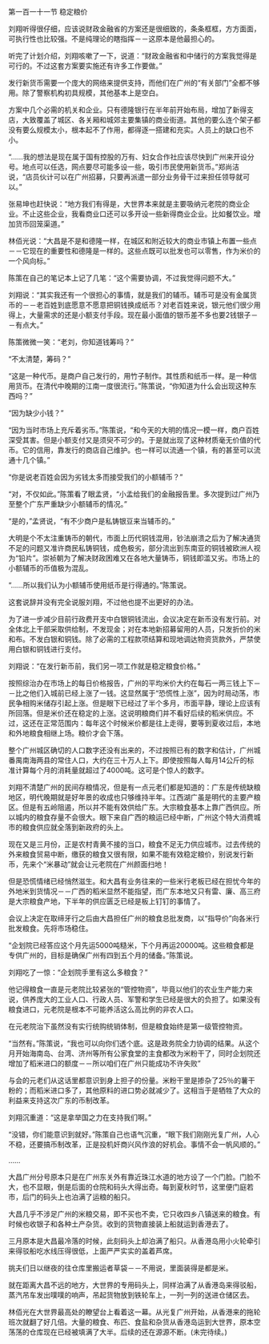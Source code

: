 

第一百一十一节 稳定粮价

刘翔听得很仔细，应该说财政金融省的方案还是很细致的，条条框框，方方面面，可执行性也比较强。不是纯理论的瞎指挥－－这原本是他最担心的。

听完了计划介绍，刘翔咳嗽了一下，说道：“财政金融省和中储行的方案我觉得是可行的。不过这套方案要实施还有许多工作要做。”

发行新货币需要一个庞大的网络来提供支持，而他们在广州的“有关部门”全都不够用。除了警察机构初具规模，其他基本上是空白。

方案中几个必需的机关和企业。只有德隆银行在半年前开始布局，增加了新得支店，大致覆盖了城区、各关厢和城郊主要集镇的商业街道。其他的要么连个架子都没有要么规模太小，根本起不了作用，都得逐一搭建和充实。人员上的缺口也不小。

“……我的想法是现在属于国有控股的万有、妇女合作社应该尽快到广州来开设分号。地点可以任选，网点要尽可能多设一些，吸引市民使用新货币。”郑尚洁说，“店员伙计可以在广州招募，只要再派遣一部分业务骨干过来担任领导就可以。”

张易坤也赶快说：“地方我们有得是，大世界本来就是主要吸纳元老院的商业企业。不止这些企业，我看商业口还可以多开设一些新得商业企业。比如餐饮业。增加货币回笼渠道。”

林佰光说：“大昌是不是和德隆一样，在城区和附近较大的商业市镇上布置一些点－－它现在的重要性和德隆是一样的。这些点既可以批发也可以零售，作为米价的一个风向标。”

陈策在自己的笔记本上记了几笔：“这个需要协调，不过我觉得问题不大。”

刘翔说：“其实我还有一个很担心的事情，就是我们的辅币。辅币可是没有金属货币的－－老百姓到底愿意不愿意把铜钱换成纸币？对老百姓来说，银元他们很少用得上，大量需求的还是小额支付手段。现在最小面值的银币差不多也要2钱银子－－有点大。”

陈策微微一笑：“老刘，你知道钱筹吗？”

“不太清楚，筹码？”

“这是一种代币。是商户自己发行的，用竹子制作。其性质和纸币一样。是一种信用货币。在清代中晚期的江南一度很流行。”陈策说，“你知道为什么会出现这种东西吗？”

“因为缺少小钱？”

“因为当时市场上充斥着劣币。”陈策说，“和今天的大明的情况一模一样，商户百姓深受其害。但是小额支付又是须臾不可少的。于是就出现了这种材质毫无价值的代币。它的信用，靠发行的商店自己维护。也一样可以流通一个镇，有的甚至可以流通十几个镇。”

“你是说老百姓会因为劣钱太多而接受我们的小额辅币？”

“对，不仅如此。”陈策看了眼孟贤，“小孟给我们的金融报告里。多次提到过广州乃至整个广东严重缺少小额辅币的情况。”

“是的，”孟贤说，“有不少商户是私铸银豆来当辅币的。”

大明是个不太注重铸币的朝代，市面上历代铜钱混用，钞法崩溃之后为了解决通货不足的问题又准许商民私铸铜钱，成色极劣，部分流出到东南亚的铜钱被欧洲人视为“铅片”。崇祯朝为了解决财政困难又在各地大量铸币，铜钱即滥又劣。市场上的小额辅币的币值极为混乱。

“……所以我们认为小额辅币使用纸币是行得通的。”陈策说。

这套说辞并没有完全说服刘翔，不过他也提不出更好的办法。

为了进一步减少目前行政费开支中白银铜钱流出，会议决定在新币没有发行前。对全体北上干部采取供给制，不发现金；对在本地新招募留用的人员，只发折价的米和布。不发白银和铜钱。除了必需的工程款项结算和现地调达物资货款外，严禁使用白银和铜钱进行支付。

刘翔说：“在发行新币前，我们另一项工作就是稳定粮食价格。”

按照综治办在市场上的每日价格报告，广州的平均米价大约在每石一两三钱上下－－比之他们入城前已经上涨了一钱。这显然属于“恐慌性上涨”，因为时局动荡，市民争相购米储存引起上涨。但是眼下已经过了半个多月，市面平静，理论上应该有所回落。但是米价还在稳定的上涨。这说明粮商们并不看好后续的稻米供应。不过，这还在正常范围内：每年这个时候米价都是往上走得，要等到夏收过后，本地和外地粮食相继上场。粮价才会下落。

整个广州城区确切的人口数字还没有出来的，不过按照已有的数字和估计，广州城番禺南海两县的常住人口，大约在三十万人上下。即使按照每人每月14公斤的标准计算每个月的消耗量就超过了4000吨。这可是个惊人的数字。

刘翔不清楚广州的民间存粮情况，但是有一点元老们都是知道的：广东是传统缺粮地区，明代晚期就是好年景的收成也只够维持半年。江西湖广虽是明代的主要产粮区。但是有五岭阻遏，所以并不能有效供给广东。大宗粮食基本上靠广西供应。所以城内的粮食存量不会很大。眼下来自广西的粮运已经中断，广州这个特大消费城市的粮食供应就全落到新政府的头上。

现在又是三月份，正是农村青黄不接的当口，粮食不足无力供应城市。过去传统的外来粮食贸易中断，缴获的粮食又很有限，如果不能有效稳定粮价，别说发行新币，先来个“米暴动”就会让元老院在广州颜面扫地！

但是恐慌情绪已经悄然滋生。和大昌有业务往来的一些米行老板已经在担忧今年的外地米到货情况－－广西的稻米显然不能指望，而广东本地又只有雷、廉、高三府是大宗粮食产地，下半年的供应匮乏已经是板上钉钉的事情了。

会议上决定在取缔牙行之后由大昌担任广州的粮食总批发商，以“指导价”向各米行批发粮食。先将市场稳住。

“企划院已经答应这个月先运5000吨糙米，下个月再运20000吨。这些粮食都是专供广州的，目标是确保广州有四到五个月的储备。”陈策说。

刘翔吃了一惊：“企划院手里有这么多粮食？”

他记得粮食一直是元老院比较紧张的“管控物资”，毕竟以他们的农业生产能力来说，供养庞大的工业人口、行政人员、军警和学生已经是很大的负担了。如果没有粮食进口，元老院是根本不可能养活这么高比例的非农人口。

在元老院治下虽然没有实行统购统销体制，但是粮食始终是第一级管控物资。

“当然有。”陈策说，“我也可以向你们透个底。这是政务院全力协调的结果。从这个月开始海南岛、台湾、济州等所有公家食堂的主食都改为米粉干了，同时企划院还增加了稻米进口的额度－－所以咱们在广州只能成功不许失败”

与会的元老们从这话里都意识到身上担子的份量。米粉干里是掺杂了25％的薯干粉的；而稻米进口多了，其他原料的进口势必就减少了。这相当于是牺牲了大众的利益来支持这次广东的币制改革。

刘翔沉重道：“这是拿举国之力在支持我们啊。”

“没错，你们能意识到就好。”陈策自己也语气沉重，“眼下我们刚刚光复广州，人心不稳，还要搞币制改革，正是投机奸商兴风作浪的好机会。事情不会一帆风顺的。”

……

大昌广州分号原本只是在广州东关外有靠近珠江水道的地方设了一个门脸。门脸不大，也不显眼，倒是后面的仓院和码头大得出奇。每到夏秋时节，这里便门庭若市，后门的码头上也泊满了运粮的船只。

大昌几乎不涉足广州的米粮交易，即不买也不卖，它只收四乡八镇送来的粮食。有时候也收银子和各种土产杂货。收到的货物直接装上船就运到香港去了。

三月原本是大昌最冷落的时候，此刻码头上却泊满了船只。从香港岛用小火轮牵引来得驳船吃水线压得很低，上面严严实实的盖着芦席。

挑夫们日以继夜的往仓库里搬运者草袋－－不用说，里面装得是都是米。

就在距离大昌不远的地方，大世界的专用码头上，同样泊满了从香港岛来得驳船，蒸汽吊车发出噗噗的响声，吊起货物放到铁轮车上，一列一列的送进仓储区去。

林佰光在大世界最高处的瞭望台上看着这一幕。从光复广州开始，从香港来的拖轮班次就翻了好几倍。大量的粮食、布匹、食盐和杂货从香港岛运到大世界，原本空荡荡的仓库现在已经被填满了大半。后续的还在源源不断。(未完待续。)

